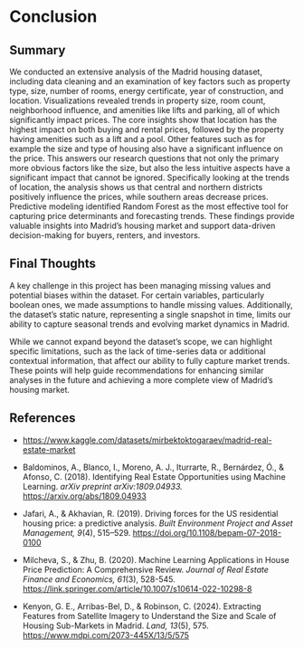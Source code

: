 # Conclusion

## Summary

We conducted an extensive analysis of the Madrid housing dataset, including data cleaning and an examination of key factors such as property type, size, number of rooms, energy certificate, year of construction, and location. Visualizations revealed trends in property size, room count, neighborhood influence, and amenities like lifts and parking, all of which significantly impact prices. The core insights show that location has the highest impact on both buying and rental prices, followed by the property having amenities such as a lift and a pool. Other features such as for example the size and type of housing also have a significant influence on the price. This answers our research questions that not only the primary more obvious factors like the size, but also the less intuitive aspects have a significant impact that cannot be ignored. Specifically looking at the trends of location, the analysis shows us that central and northern districts positively influence the prices, while southern areas decrease prices. Predictive modeling identified Random Forest as the most effective tool for capturing price determinants and forecasting trends. These findings provide valuable insights into Madrid’s housing market and support data-driven decision-making for buyers, renters, and investors.

## Final Thoughts

A key challenge in this project has been managing missing values and potential biases within the dataset. For certain variables, particularly boolean ones, we made assumptions to handle missing values. Additionally, the dataset’s static nature, representing a single snapshot in time, limits our ability to capture seasonal trends and evolving market dynamics in Madrid.

While we cannot expand beyond the dataset’s scope, we can highlight specific limitations, such as the lack of time-series data or additional contextual information, that affect our ability to fully capture market trends. These points will help guide recommendations for enhancing similar analyses in the future and achieving a more complete view of Madrid’s housing market.

## References

-   <https://www.kaggle.com/datasets/mirbektoktogaraev/madrid-real-estate-market> 

-   Baldominos, A., Blanco, I., Moreno, A. J., Iturrarte, R., Bernárdez, Ó., & Afonso, C. (2018). Identifying Real Estate Opportunities using Machine Learning. *arXiv preprint arXiv:1809.04933.* <https://arxiv.org/abs/1809.04933>

-   Jafari, A., & Akhavian, R. (2019). Driving forces for the US residential housing price: a predictive analysis. *Built Environment Project and Asset Management, 9*(4), 515–529. <https://doi.org/10.1108/bepam-07-2018-0100>

-   Milcheva, S., & Zhu, B. (2020). Machine Learning Applications in House Price Prediction: A Comprehensive Review. *Journal of Real Estate Finance and Economics, 61*(3), 528-545. <https://link.springer.com/article/10.1007/s10614-022-10298-8>

-   Kenyon, G. E., Arribas-Bel, D., & Robinson, C. (2024). Extracting Features from Satellite Imagery to Understand the Size and Scale of Housing Sub-Markets in Madrid. *Land, 13*(5), 575. <https://www.mdpi.com/2073-445X/13/5/575>

